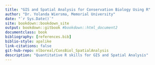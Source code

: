 ```yaml
--- 
title: "GIS and Spatial Analysis for Conservation Biology Using R"
author: "Dr. Yolanda Wiersma, Memorial University"
date: "`r Sys.Date()`"
site: bookdown::bookdown_site
output: bookdown::gitbook #bookdown::html_document2
documentclass: book
bibliography: [references.bib]
biblio-style: apalike
link-citations: false
git-hub-repo: nlboreal/ConsBiol_SpatialAnalysis
description: "Quantitative R skills for GIS and Spatial Analysis"
---
```




